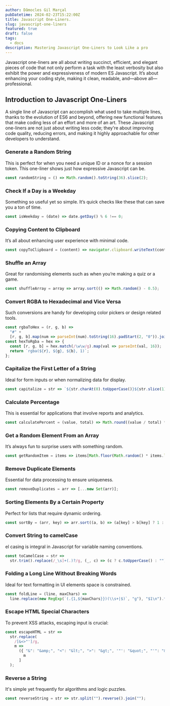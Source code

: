 ```yaml
---
author: Dâmocles Gil Marçal
pubDatetime: 2024-02-23T15:22:00Z
title: Javascript One-Liners.
slug: javascript-one-liners
featured: true
draft: false
tags:
  - docs
description: Mastering Javascript One-Liners to Look Like a pro
---
```


Javascript one-liners are all about writing succinct, efficient, and elegant pieces of code that not only perform a task with the least verbosity but also exhibit the power and expressiveness of modern ES Javascript. It’s about enhancing your coding style, making it clean, readable, and—above all—professional.

## Introduction to Javascript One-Liners

A single line of Javascript can accomplish what used to take multiple lines, thanks to the evolution of ES6 and beyond, offering new functional features that make coding less of an effort and more of an art. These Javascript one-liners are not just about writing less code; they're about improving code quality, reducing errors, and making it highly approachable for other developers to understand.

### Generate a Random String

This is perfect for when you need a unique ID or a nonce for a session token. This one-liner shows just how expressive Javascript can be.

```Javascript
const randomString = () => Math.random().toString(36).slice(2);
```

### Check If a Day is a Weekday

Something so useful yet so simple. It’s quick checks like these that can save you a ton of time.

```Javascript
const isWeekday = (date) => date.getDay() % 6 !== 0;
```

### Copying Content to Clipboard

It’s all about enhancing user experience with minimal code.

```Javascript
const copyToClipboard = (content) => navigator.clipboard.writeText(content);
```

### Shuffle an Array

Great for randomising elements such as when you’re making a quiz or a game.

```Javascript
const shuffleArray = array => array.sort(() => Math.random() - 0.5);
```

### Convert RGBA to Hexadecimal and Vice Versa

Such conversions are handy for developing color pickers or design related tools.

```javascript
const rgbaToHex = (r, g, b) =>
  "#" +
  [r, g, b].map(num => parseInt(num).toString(16).padStart(2, "0")).join("");
const hexToRgba = hex => {
  const [r, g, b] = hex.match(/\w\w/g).map(val => parseInt(val, 16));
  return `rgba(${r}, ${g}, ${b}, 1)`;
};
```

### Capitalize the First Letter of a String

Ideal for form inputs or when normalizing data for display.

```javascript
const capitalize = str => `${str.charAt(0).toUpperCase()}${str.slice(1)}`;
```

### Calculate Percentage

This is essential for applications that involve reports and analytics.

```javascript
const calculatePercent = (value, total) => Math.round((value / total) * 100);
```

### Get a Random Element From an Array

It’s always fun to surprise users with something random.

```javascript
const getRandomItem = items => items[Math.floor(Math.random() * items.length)];
```

### Remove Duplicate Elements

Essential for data processing to ensure uniqueness.

```javascript
const removeDuplicates = arr => [...new Set(arr)];
```

### Sorting Elements By a Certain Property

Perfect for lists that require dynamic ordering.

```javascript
const sortBy = (arr, key) => arr.sort((a, b) => (a[key] > b[key] ? 1 : -1));
```

### Convert String to camelCase

el casing is integral in Javascript for variable naming conventions.

```javascript
const toCamelCase = str =>
  str.trim().replace(/_\s]+(.)?/g, (_, c) => (c ? c.toUpperCase() : ""));
```

### Folding a Long Line Without Breaking Words

Ideal for text formatting in UI elements space is constrained.

```javascript
const foldLine = (line, maxChars) =>
  line.replace(new RegExp(`(.{1,${maxChars}})(\\s+|$)`, "g"), "$1\n").trim();
```

### Escape HTML Special Characters

To prevent XSS attacks, escaping input is crucial:

```javascript
const escapeHTML = str =>
  str.replace(
    /[&<>"']/g,
    m =>
      ({ "&": "&amp;", "<": "&lt;", ">": "&gt;", '"': "&quot;", "'": "&#39;" })[
        m
      ]
  );
```

### Reverse a String

It's simple yet frequently for algorithms and logic puzzles.

```javascript
const reverseString = str => str.split("").reverse().join("");
```

